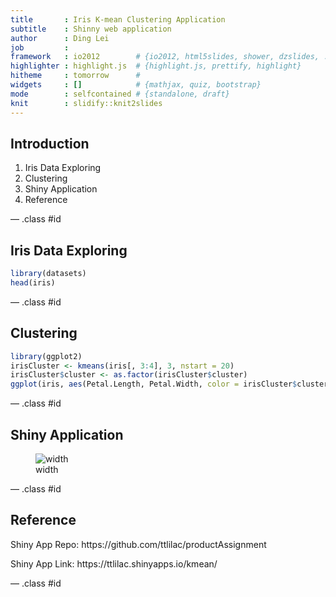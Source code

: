 ```yaml
---
title       : Iris K-mean Clustering Application
subtitle    : Shinny web application
author      : Ding Lei
job         : 
framework   : io2012        # {io2012, html5slides, shower, dzslides, ...}
highlighter : highlight.js  # {highlight.js, prettify, highlight}
hitheme     : tomorrow      # 
widgets     : []            # {mathjax, quiz, bootstrap}
mode        : selfcontained # {standalone, draft}
knit        : slidify::knit2slides
---
```


## Introduction

1. Iris Data Exploring
2. Clustering
3. Shiny Application
4. Reference

--- .class #id 

## Iris Data Exploring
```r
library(datasets)
head(iris)
```

--- .class #id 

## Clustering
```r
library(ggplot2)
irisCluster <- kmeans(iris[, 3:4], 3, nstart = 20)
irisCluster$cluster <- as.factor(irisCluster$cluster)
ggplot(iris, aes(Petal.Length, Petal.Width, color = irisCluster$cluster)) + geom_point()
```

--- .class #id 

## Shiny Application

![width](assets/img/kmeans.png)

--- .class #id 

## Reference

Shiny App Repo: https://github.com/ttlilac/productAssignment

Shiny App Link: https://ttlilac.shinyapps.io/kmean/


--- .class #id 





